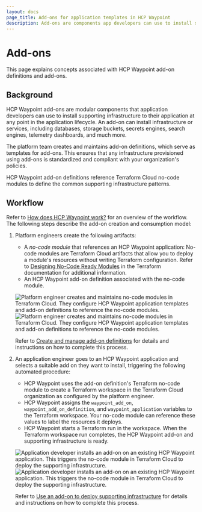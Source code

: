 ```yaml
---
layout: docs
page_title: Add-ons for application templates in HCP Waypoint
description: Add-ons are components app developers can use to install services, databases, storage buckets, and other supporting infrastructure during the application lifecycle. Learn how add-ons help you enhance your software deployments.
---
```


# Add-ons

This page explains concepts associated with HCP Waypoint add-on definitions and add-ons.

## Background

HCP Waypoint add-ons are modular components that application developers can use to install supporting infrastructure to their application at any point in the application lifecycle. An add-on can install infrastructure or services, including databases, storage buckets, secrets engines, search engines, telemetry dashboards, and much more. 

The platform team creates and maintains add-on definitions, which serve as templates for add-ons. This ensures that any infrastructure provisioned using add-ons is standardized and compliant with your organization's policies.

HCP Waypoint add-on definitions reference Terraform Cloud no-code modules to define the common supporting infrastructure patterns.

## Workflow

Refer to [How does HCP Waypoint work?](/hcp/docs/waypoint) for an overview of the workflow. The following steps describe the add-on creation and consumption model:

1. Platform engineers create the following artifacts:

    - A _no-code module_ that references an HCP Waypoint application: No-code modules are Terraform Cloud artifacts that allow you to deploy a module's resources without writing Terraform configuration. Refer to [Designing No-Code Ready Modules](/terraform/cloud-docs/no-code-provisioning/module-design) in the Terraform documentation for additional information.
    - An HCP Waypoint add-on definition associated with the no-code module.

    ![Platform engineer creates and maintains no-code modules in Terraform Cloud. They configure HCP Waypoint application templates and add-on definitions to reference the no-code modules.](/img/docs/waypoint/diagram-platform-eng-addon-definition.png#light-theme-only)
    ![Platform engineer creates and maintains no-code modules in Terraform Cloud. They configure HCP Waypoint application templates and add-on definitions to reference the no-code modules.](/img/docs/waypoint/diagram-platform-eng-addon-definition-dark.png#dark-theme-only)

    Refer to [Create and manage add-on definitions](/hcp/docs/waypoint/concepts/add-ons) for details and instructions on how to complete this process.

1. An application engineer goes to an HCP Waypoint application and selects a suitable add on they want to install, triggering the following automated procedure:

      - HCP Waypoint uses the add-on definition's Terraform no-code module to create a Terraform workspace in the Terraform Cloud organization as configured by the platform engineer.
      - HCP Waypoint assigns the `waypoint_add_on`, `waypoint_add_on_definition`, and `waypoint_application` variables to the Terraform workspace. Your no-code module can reference these values to label the resources it deploys.
      - HCP Waypoint starts a Terraform run in the workspace. When the Terraform workspace run completes, the HCP Waypoint add-on and supporting infrastructure is ready.

    ![Application developer installs an add-on on an existing HCP Waypoint application. This triggers the no-code module in Terraform Cloud to deploy the supporting infrastructure.](/img/docs/waypoint/diagram-app-dev-addon.png#light-theme-only)
    ![Application developer installs an add-on on an existing HCP Waypoint application. This triggers the no-code module in Terraform Cloud to deploy the supporting infrastructure.](/img/docs/waypoint/diagram-app-dev-addon-dark.png#dark-theme-only)

    Refer to [Use an add-on to deploy supporting infrastructure](/hcp/docs/waypoint/addon-use) for details and instructions on how to complete this process.
